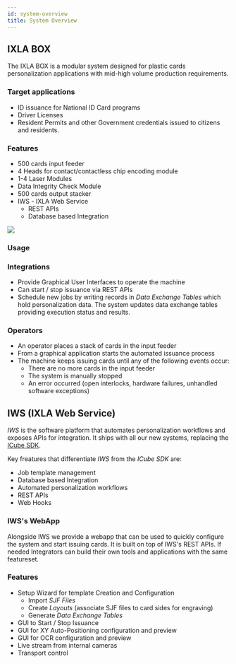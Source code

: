 ```yaml
---
id: system-overview
title: System Overview
---
```


[icbue-sdk]:https://www.ixla.it/application-software/

## IXLA BOX 

The IXLA BOX is a modular system designed for plastic cards personalization applications with mid-high volume production requirements.

### Target applications 
- ID issuance for National ID Card programs
- Driver Licenses
- Resident Permits and other Government credentials issued to citizens and residents.

### Features
* 500 cards input feeder 
* 4 Heads for contact/contactless chip encoding module
* 1-4 Laser Modules 
* Data Integrity Check Module
* 500 cards output stacker
* IWS - IXLA Web Service
    - REST APIs 
    - Database based Integration



<div className={"svg-content-container"}>
    <div className={"flex-item"} style={{maxWidth:"80%"}}>
        <img src={imgBoxModules} />
    </div>
</div>

### Usage


<div className={"svg-content-container"}>
   <SystemSetup />
</div>

### Integrations

- Provide Graphical User Interfaces to operate the machine 
- Can start / stop issuance via REST APIs
- Schedule new jobs by writing records in *Data Exchange Tables* which hold personalization data. The system updates data exchange tables providing execution status and results. 

### Operators
- An operator places a stack of cards in the input feeder 
- From a graphical application starts the automated issuance process
- The machine keeps issuing cards until any of the following events occur:
    - There are no more cards in the input feeder 
    - The system is manually stopped
    - An error occurred (open interlocks, hardware failures, unhandled software exceptions)


## IWS (IXLA Web Service)

*IWS* is the software platform that automates personalization workflows and exposes APIs for integration. 
It ships with all our new systems, replacing the [ICube SDK][icbue-sdk].

Key freatures that differentiate *IWS* from the *ICube SDK* are: 

* Job template management
* Database based Integration
* Automated personalization workflows
* REST APIs
* Web Hooks


<div className={"svg-content-container"}>
    <OverView />
</div>

<!-- *IWS* sists between software integrations and the machine. 3rd party applications can provider personalization data through *Data Exchange Tables*, which are generated automatically when new *Job Templates* are created. -->

### IWS's WebApp

Alongside IWS we provide a webapp that can be used to quickly configure the system and start issuing cards. 
It is built on top of IWS's REST APIs. If needed Integrators can build their own tools and applications with the same featureset.

### Features
* Setup Wizard for template Creation and Configuration
    * Import *SJF Files*
    * Create *Layouts* (associate SJF files to card sides for engraving)
    * Generate *Data Exchange Tables* 
* GUI to Start / Stop Issuance
* GUI for XY Auto-Positioning configuration and preview
* GUI for OCR configuration and preview
* Live stream from internal cameras
* Transport control

